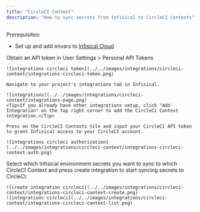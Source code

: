 ```yaml
---
title: "CircleCI Context"
description: "How to sync secrets from Infisical to CircleCI Contexts"
---
```


Prerequisites:

- Set up and add envars to [Infisical Cloud](https://app.infisical.com)

<Steps>
  <Step title="CircleCI API Token">
    Obtain an API token in User Settings > Personal API Tokens

    ![integrations circleci token](../../images/integrations/circleci-context/integrations-circleci-token.png)

    Navigate to your project's integrations tab in Infisical.

    ![integrations](../../images/integrations/circleci-context/integrations-page.png)
    <Tip>If you already have other integrations setup, click "Add Integration" on the top right corner to add the CircleCi Context integration.</Tip>

    Press on the CircleCI Contexts tile and input your CircleCI API token to grant Infisical access to your CircleCI account.

    ![integrations circleci authorization](../../images/integrations/circleci-context/integrations-circleci-context-auth.png)

  </Step>
  <Step title="Start integration">
    Select which Infisical environment secrets you want to sync to which CircleCI Context and press create integration to start syncing secrets to CircleCI.

    ![create integration circleci](../../images/integrations/circleci-context/integrations-circleci-context-create.png)
    ![integrations circleci](../../images/integrations/circleci-context/integrations-circleci-context-list.png)

  </Step>
</Steps>
